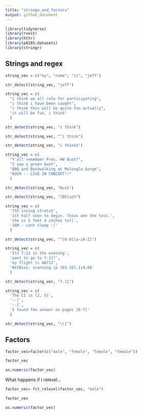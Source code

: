 ```yaml
---
title: "strings_and_factors"
output: github_document
---
```


```r
library(tidyverse)
library(rvest)
library(httr)
library(p8105.datasets)
library(stringr)
```

## Strings and regex

```r
string_vec = c("my", "name", "is", "jeff")

str_detect(string_vec, "jeff")
```
```r
string_vec = c(
  "i think we all rule for participating",
  "i think i have been caught",
  "i think this will be quite fun actually",
  "it will be fun, i think"
  )

str_detect(string_vec, "i think")

str_detect(string_vec, "^i think")

str_detect(string_vec, "i think$")
```

```r
string_vec = c(
  "Y'all remember Pres. HW Bush?",
  "I saw a green bush",
  "BBQ and Bushwalking at Molonglo Gorge",
  "BUSH -- LIVE IN CONCERT!!"
  )

str_detect(string_vec, "Bush")

str_detect(string_vec, "[Bb]ush")
```
```r
string_vec = c(
  '7th inning stretch',
  '1st half soon to begin. Texas won the toss.',
  'she is 5 feet 4 inches tall',
  '3AM - cant sleep :('
  )

str_detect(string_vec, "^[0-9][a-zA-Z]")
```
```r
string_vec = c(
  'Its 7:11 in the evening',
  'want to go to 7-11?',
  'my flight is AA711',
  'NetBios: scanning ip 203.167.114.66'
  )

str_detect(string_vec, "7.11")
```
```r
string_vec = c(
  'The CI is [2, 5]',
  ':-]',
  ':-[',
  'I found the answer on pages [6-7]'
  )

str_detect(string_vec, "\\[")
```

## Factors

```r
factor_vec=factor(c("male", "female", "female", "female"))

factor_vec

as.numeric(factor_vec)
```
What happens if I relevel...

```r
factor_vec= fct_relevel(factor_vec, "male")

factor_vec

as.numeric(factor_vec)
```

